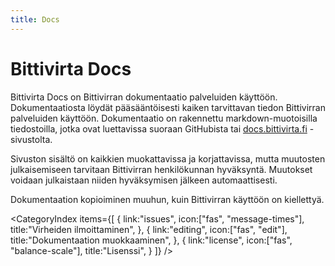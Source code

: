 ```yaml
---
title: Docs
---
```


# Bittivirta Docs

Bittivirta Docs on Bittivirran dokumentaatio palveluiden käyttöön.
Dokumentaatiosta löydät pääsääntöisesti kaiken tarvittavan tiedon Bittivirran
palveluiden käyttöön. Dokumentaatio on rakennettu markdown-muotoisilla
tiedostoilla, jotka ovat luettavissa suoraan GitHubista tai
[docs.bittivirta.fi](https://docs.bittivirta.fi) -sivustolta.

Sivuston sisältö on kaikkien muokattavissa ja korjattavissa, mutta muutosten
julkaisemiseen tarvitaan Bittivirran henkilökunnan hyväksyntä. Muutokset voidaan
julkaistaan niiden hyväksymisen jälkeen automaattisesti.

Dokumentaation kopioiminen muuhun, kuin Bittivirran käyttöön on kiellettyä.


<CategoryIndex items={[
  {
    link:"issues",
    icon:["fas", "message-times"],
    title:"Virheiden ilmoittaminen",
  },
  {
    link:"editing",
    icon:["fas", "edit"],
    title:"Dokumentaation muokkaaminen",
  },
  {
    link:"license",
    icon:["fas", "balance-scale"],
    title:"Lisenssi",
  }
]} />
